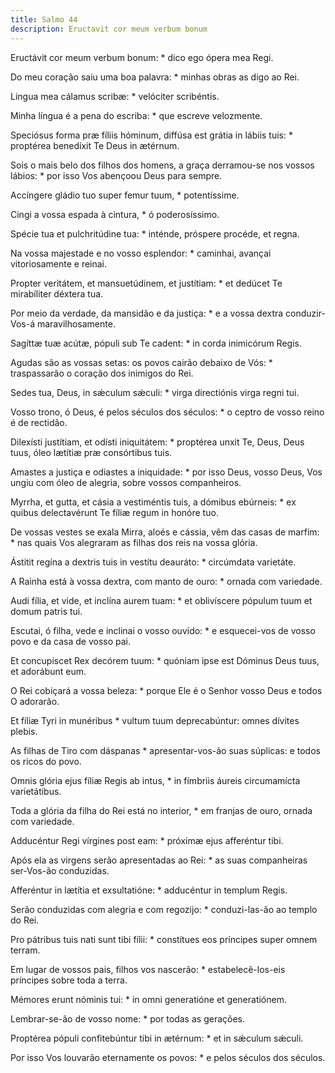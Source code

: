 ```yaml
---
title: Salmo 44
description: Eructavit cor meum verbum bonum
---
```


<div class="side-by-side not-content">

Eructávit cor meum verbum bonum: * dico ego ópera mea Regi.

Do meu coração saiu uma boa palavra: * minhas obras as digo ao Rei.

Lingua mea cálamus scribæ: * velóciter scribéntis.

Minha língua é a pena do escriba: * que escreve velozmente.

Speciósus forma præ fíliis hóminum, diffúsa est grátia in lábiis tuis: * proptérea benedíxit Te Deus in ætérnum.

Sois o mais belo dos filhos dos homens, a graça derramou-se nos vossos lábios: * por isso Vos abençoou Deus para sempre.

Accíngere gládio tuo super femur tuum, * potentíssime.

Cingi a vossa espada à cintura, * ó poderosíssimo.

Spécie tua et pulchritúdine tua: * inténde, próspere procéde, et regna.

Na vossa majestade e no vosso esplendor: * caminhai, avançai vitoriosamente e reinai.

Propter veritátem, et mansuetúdinem, et justítiam: * et dedúcet Te mirabíliter déxtera tua.

Por meio da verdade, da mansidão e da justiça: * e a vossa dextra conduzir-Vos-á maravilhosamente.

Sagíttæ tuæ acútæ, pópuli sub Te cadent: * in corda inimicórum Regis.

Agudas são as vossas setas: os povos cairão debaixo de Vós: * traspassarão o coração dos inimigos do Rei.

Sedes tua, Deus, in sǽculum sǽculi: * virga directiónis virga regni tui.

Vosso trono, ó Deus, é pelos séculos dos séculos: * o ceptro de vosso reino é de rectidão.

Dilexísti justítiam, et odísti iniquitátem: * proptérea unxit Te, Deus, Deus tuus, óleo lætítiæ præ consórtibus tuis.

Amastes a justiça e odiastes a iniquidade: * por isso Deus, vosso Deus, Vos ungiu com óleo de alegria, sobre vossos companheiros.

Myrrha, et gutta, et cásia a vestiméntis tuis, a dómibus ebúrneis: * ex quibus delectavérunt Te fíliæ regum in honóre tuo.

De vossas vestes se exala Mirra, aloés e cássia, vêm das casas de marfim: * nas quais Vos alegraram as filhas dos reis na vossa glória.

Ástitit regína a dextris tuis in vestítu deauráto: * circúmdata varietáte.

A Rainha está à vossa dextra, com manto de ouro: * ornada com variedade.

Audi fília, et vide, et inclína aurem tuam: * et oblivíscere pópulum tuum et domum patris tui.

Escutai, ó filha, vede e inclinai o vosso ouvido: * e esquecei-vos de vosso povo e da casa de vosso pai.

Et concupíscet Rex decórem tuum: * quóniam ipse est Dóminus Deus tuus, et adorábunt eum.

O Rei cobiçará a vossa beleza: * porque Ele é o Senhor vosso Deus e todos O adorarão.

Et fíliæ Tyri in munéribus * vultum tuum deprecabúntur: omnes dívites plebis.

As filhas de Tiro com dáspanas * apresentar-vos-ão suas súplicas: e todos os ricos do povo.

Omnis glória ejus fíliæ Regis ab intus, * in fímbriis áureis circumamícta varietátibus.

Toda a glória da filha do Rei está no interior, * em franjas de ouro, ornada com variedade.

Adducéntur Regi vírgines post eam: * próximæ ejus afferéntur tibi.

Após ela as virgens serão apresentadas ao Rei: * as suas companheiras ser-Vos-ão conduzidas.

Afferéntur in lætítia et exsultatióne: * adducéntur in templum Regis.

Serão conduzidas com alegria e com regozijo: * conduzi-las-ão ao templo do Rei.

Pro pátribus tuis nati sunt tibi fílii: * constítues eos príncipes super omnem terram.

Em lugar de vossos pais, filhos vos nascerão: * estabelecê-los-eis príncipes sobre toda a terra.

Mémores erunt nóminis tui: * in omni generatióne et generatiónem.

Lembrar-se-ão de vosso nome: * por todas as gerações.

Proptérea pópuli confitebúntur tibi in ætérnum: * et in sǽculum sǽculi.

Por isso Vos louvarão eternamente os povos: * e pelos séculos dos séculos.

</div>
